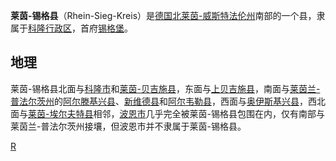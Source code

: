 {{noteTA|G1=德国地名|G2=Landkreis|G3=单位}}
{{德国县级行政单位
| 县徽图 = Image:DEU Rhein-Sieg-Kreis COA.svg
| 在德国内的位置图 = Image:Lage des Rhein-Sieg-Kreises in Deutschland.png
| 所属联邦州 = 北莱茵-威斯特法伦州
| 所属行政区 = 科隆行政区
| 首府 = 锡格堡
| 面积 = 1153
| 人口 = 598,805
| 统计时间 = 2006年12月31日
| 人口密度 = 519
| 汽车牌号 = SU
| 下辖市镇 = 19个
| 政府地址 = Kaiser-Wilhelm-Platz 1<br />53721 Siegburg
| 政府网站 = www.rhein-sieg-kreis.de
| 在州内的位置图 = Image:North rhine w su.png
|}}

'''莱茵-锡格县'''（Rhein-Sieg-Kreis）是[[德国|德国]][[北莱茵-威斯特法伦州|北莱茵-威斯特法伦州]]南部的一个县，隶属于[[科隆行政区|科隆行政区]]，首府[[锡格堡|锡格堡]]。

== 地理 ==
莱茵-锡格县北面与[[科隆|科隆市]]和[[莱茵-贝吉施县|莱茵-贝吉施县]]，东面与[[上贝吉施县|上贝吉施县]]，南面与[[莱茵兰-普法尔茨州|莱茵兰-普法尔茨州]]的[[阿尔滕基兴县|阿尔滕基兴县]]、[[新维德县|新维德县]]和[[阿尔韦勒县|阿尔韦勒县]]，西面与[[奥伊斯基兴县|奥伊斯基兴县]]，西北面与[[莱茵-埃尔夫特县|莱茵-埃尔夫特县]]相邻，[[波恩|波恩市]]几乎完全被莱茵-锡格县包围在内，仅有南部与莱茵兰-普法尔茨州接壤，但波恩市并不隶属于莱茵-锡格县。

{{北莱茵-威斯特法伦州行政区划}}
{{Authority control}}

[[Category:北莱茵-威斯特法伦州|R]]